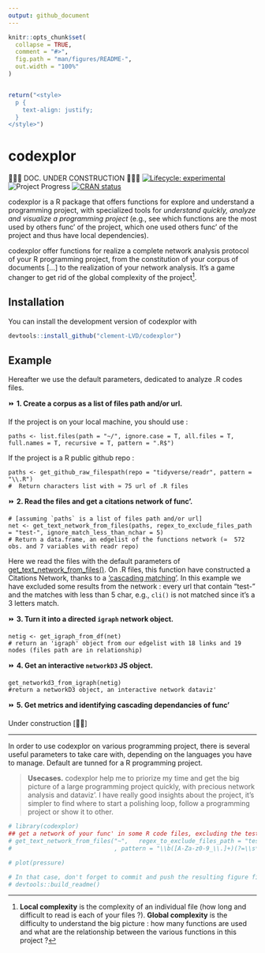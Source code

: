 ```yaml
---
output: github_document
---
```


```r
knitr::opts_chunk$set(
  collapse = TRUE,
  comment = "#>",
  fig.path = "man/figures/README-",
  out.width = "100%"
)


return("<style>
  p {
    text-align: justify;
  }
</style>")

```

# codexplor
🧰🔧🔨 DOC. UNDER CONSTRUCTION 🧰🔧🔨
<!-- badges: start -->
[![Lifecycle: experimental](https://img.shields.io/badge/lifecycle-experimental-orange.svg)](https://lifecycle.r-lib.org/articles/stages.html#experimental)
![Project Progress](https://img.shields.io/badge/Progress-1%2F4%20%7C%20Active_coding-orange)
[![CRAN status](https://www.r-pkg.org/badges/version/codexplor)](https://CRAN.R-project.org/package=codexplor)
<!-- badges: end -->

codexplor is a R package that offers functions for explore and understand a programming project, with specialized tools for *understand quickly, analyze and visualize a programming project* (e.g., see which functions are the most used by others func' of the project, which one used others func' of the project and thus have local dependencies). 

codexplor offer functions for realize a complete network analysis protocol of your R programming project, from the constitution of your corpus of documents [...] to the realization of your network analysis. It's a game changer to get rid of the global complexity of the project^[**Local complexity** is the complexity of an individual file (how long and difficult to read is each of your files ?). **Global complexity** is the difficulty to understand the big picture : how many functions are used and what are the relationship between the various functions in this project ?].


## Installation
You can install the development version of codexplor with

``` r
devtools::install_github("clement-LVD/codexplor")
```

## Example 
Hereafter we use the default parameters, dedicated to analyze .R codes files.

⏩ **1. Create a corpus as a list of files path and/or url.**

If the project is on your local machine, you should use : 

    paths <- list.files(path = "~/", ignore.case = T, all.files = T, full.names = T, recursive = T, pattern = ".R$") 

If the project is a R public github repo :

    paths <- get_github_raw_filespath(repo = "tidyverse/readr", pattern = "\\.R")
    #  Return characters list with ≃ 75 url of .R files 
    
⏩ **2. Read the files and get a citations network of func'.**
    
    # [assuming `paths` is a list of files path and/or url]
    net <- get_text_network_from_files(paths, regex_to_exclude_files_path = "test-", ignore_match_less_than_nchar = 5)
    # Return a data.frame, an edgelist of the functions network (≃  572 obs. and 7 variables with readr repo)

Here we read the files with the default parameters of [get_text_network_from_files()](vignettes/get_text_network_from_files). On .R files, this function have constructed a Citations Network, thanks to a ['cascading matching'](vignettes/cascading_matching.html). In this example we have excluded some results from the network : every url that contain "test-" and the matches with less than 5 char, e.g., `cli()` is not matched since it's a 3 letters match. 

⏩ **3. Turn it into a directed `igraph` network object.**

    netig <- get_igraph_from_df(net) 
    # return an 'igraph' object from our edgelist with 18 links and 19 nodes (files path are in relationship)

⏩ **4. Get an interactive `networkD3` JS object.**

    get_networkd3_from_igraph(netig) 
    #return a networkD3 object, an interactive network dataviz'
    
⏩ **5. Get metrics and identifying cascading dependancies of func'**

Under construction [🔧🔨]


---
In order to use codexplor on various programming project, there is several useful parameters to take care with, depending on the languages you have to manage. Default are tunned for a R programming project.

> **Usecases.** codexplor help me to priorize my time and get the big picture of a large programming project quickly, with precious network analysis and dataviz'. I have really good insights about the project, it's simpler to find where to start a polishing loop, follow a programming project or show it to other.

 
```r
# library(codexplor)
## get a network of your func' in some R code files, excluding the test- from testthat
# get_text_network_from_files("~",   regex_to_exclude_files_path = "test-"
#                             , pattern = "\\b([A-Za-z0-9_\\.]+)(?=\\s*(?:<-)\\s*function)" ) #here we define a capture-regex for extracting the texte before '<- function'

```


```r
# plot(pressure)

# In that case, don't forget to commit and push the resulting figure files, so they display on GitHub and CRAN.
# devtools::build_readme()
```

<!-- *Usecases of a quick programming project understanding*. codexplor goal is to *quickly* analyse your developing project, in order to *gain* time of comprehension, made your documentation, dataviz' of your project, etc. The features offered are crafted for coordinate large programming project, made helper func' for new colleagues and/or future you, formally identifying your higher-level func' and/or the most-frequently used as dependancies... and other handy features for priorizing your work by quickly figure out 'where' you have to pay attention. For example, before to change a parameter name in a func', you want to check what are the func' that used the one you want to modify. Same for changing the returned content or the behavior of a func' : you want to check which ones used this func' that you want to modify. You also want to offer an easy way to understand the chaining of your custom func'. -->
